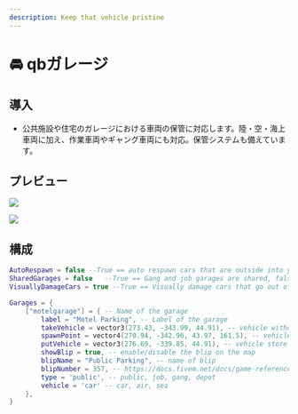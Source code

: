 ```yaml
---
description: Keep that vehicle pristine
---
```


# 🚘 qbガレージ

## 導入

- 公共施設や住宅のガレージにおける車両の保管に対応します。陸・空・海上車両に加え、作業車両やギャング車両にも対応。保管システムも備えています。

## プレビュー

![](/.gitbook/assets/garage1.png)

![](/.gitbook/assets/garage2.png)

## 構成

```lua
AutoRespawn = false --True == auto respawn cars that are outside into your garage on script restart, false == does not put them into your garage and players have to go to the impound
SharedGarages = false   --True == Gang and job garages are shared, false == Gang and Job garages are personal
VisuallyDamageCars = true --True == Visually damage cars that go out of the garage depending of body damage, false == Do not visually damage cars (damage is still applied to car values)

Garages = {
    ["motelgarage"] = { -- Name of the garage
        label = "Motel Parking", -- Label of the garage
        takeVehicle = vector3(273.43, -343.99, 44.91), -- vehicle withdraw point
        spawnPoint = vector4(270.94, -342.96, 43.97, 161.5), -- vehicle spawn point
        putVehicle = vector3(276.69, -339.85, 44.91), -- vehicle store point
        showBlip = true, -- enable/disable the blip on the map
        blipName = "Public Parking", -- name of blip
        blipNumber = 357, -- https://docs.fivem.net/docs/game-references/blips/
        type = 'public', -- public, job, gang, depot
        vehicle = 'car' -- car, air, sea
    },
}
```
